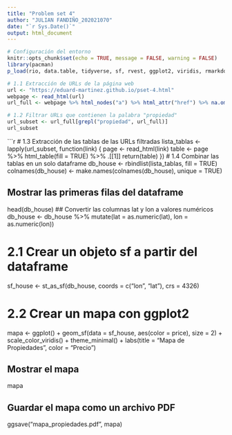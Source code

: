 ```yaml
---
title: "Problem set 4"
author: "JULIAN FANDIÑO_202021070"
date: "`r Sys.Date()`"
output: html_document
---
```


```r
# Configuración del entorno
knitr::opts_chunk$set(echo = TRUE, message = FALSE, warning = FALSE)
library(pacman)
p_load(rio, data.table, tidyverse, sf, rvest, ggplot2, viridis, rmarkdown)
```


```r
# 1.1 Extracción de URLs de la página web
url <- "https://eduard-martinez.github.io/pset-4.html"
webpage <- read_html(url)
url_full <- webpage %>% html_nodes("a") %>% html_attr("href") %>% na.omit() %>% unique()

# 1.2 Filtrar URLs que contienen la palabra "propiedad"
url_subset <- url_full[grepl("propiedad", url_full)]
url_subset
```

```r
# 1.3 Extracción de las tablas de las URLs filtradas
lista_tablas <- lapply(url_subset, function(link) {
  page <- read_html(link)
  table <- page %>% html_table(fill = TRUE) %>% .[[1]]
  return(table)
})
# 1.4 Combinar las tablas en un solo dataframe
db_house <- rbindlist(lista_tablas, fill = TRUE)
colnames(db_house) <- make.names(colnames(db_house), unique = TRUE)

## Mostrar las primeras filas del dataframe
head(db_house)
## Convertir las columnas lat y lon a valores numéricos
db_house <- db_house %>%
  mutate(lat = as.numeric(lat), lon = as.numeric(lon))

# 2.1 Crear un objeto sf a partir del dataframe
sf_house <- st_as_sf(db_house, coords = c("lon", "lat"), crs = 4326)

# 2.2 Crear un mapa con ggplot2
mapa <- ggplot() +
  geom_sf(data = sf_house, aes(color = price), size = 2) +
  scale_color_viridis() +
  theme_minimal() +
  labs(title = "Mapa de Propiedades", color = "Precio")

## Mostrar el mapa
mapa

## Guardar el mapa como un archivo PDF
ggsave("mapa_propiedades.pdf", mapa)